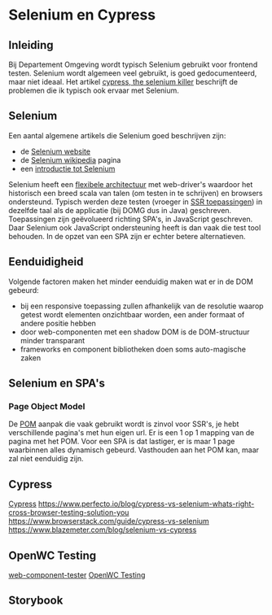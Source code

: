 
<Meta title="Richtlijnen/Testen/Selenium en Cypress"/>

# Selenium en Cypress

## Inleiding

Bij Departement Omgeving wordt typisch Selenium gebruikt voor frontend testen. Selenium wordt algemeen veel gebruikt,
is goed gedocumenteerd, maar niet ideaal. Het artikel
[cypress, the selenium killer](https://blog.logrocket.com/cypress-io-the-selenium-killer/) beschrijft de problemen die
ik typisch ook ervaar met Selenium.


## Selenium

Een aantal algemene artikels die Selenium goed beschrijven zijn:

- de [Selenium website](https://www.selenium.dev)
- de [Selenium wikipedia](https://en.wikipedia.org/wiki/Selenium_(software)) pagina
- een [introductie tot Selenium](https://www.guru99.com/introduction-to-selenium.html)

Selenium heeft een [flexibele architectuur](https://www.interviewbit.com/blog/selenium-architecture) met web-driver's
waardoor het historisch een breed scala van talen (om testen in te schrijven) en browsers ondersteund. Typisch werden
deze testen (vroeger in [SSR toepassingen](/docs/applicatief-testen-test-piramide-ssr-vs-spa--documentatie)) in dezelfde taal als de
applicatie (bij DOMG dus in Java) geschreven. Toepassingen zijn geëvolueerd richting SPA's, in JavaScript geschreven.
Daar Selenium ook JavaScript ondersteuning heeft is dan vaak die test tool behouden. In de opzet van een SPA zijn er
echter betere alternatieven.


## Eenduidigheid

Volgende factoren maken het minder eenduidig maken wat er in de DOM gebeurd:

- bij een responsive toepassing zullen afhankelijk van de resolutie waarop getest wordt elementen onzichtbaar worden,
  een ander formaat of andere positie hebben
- door web-componenten met een shadow DOM is de DOM-structuur minder transparant
- frameworks en component bibliotheken doen soms auto-magische zaken


## Selenium en SPA's

### Page Object Model

De [POM](https://www.selenium.dev/documentation/test_practices/encouraged/page_object_models/) aanpak die vaak
gebruikt wordt is zinvol voor SSR's, je hebt verschillende pagina's met hun eigen url. Er is een 1 op 1 mapping
van de pagina met het POM. Voor een SPA is dat lastiger, er is maar 1 page waarbinnen alles dynamisch gebeurd.
Vasthouden aan het POM kan, maar zal niet eenduidig zijn.


## Cypress

[Cypress](https://www.cypress.io/)
https://www.perfecto.io/blog/cypress-vs-selenium-whats-right-cross-browser-testing-solution-you
https://www.browserstack.com/guide/cypress-vs-selenium
https://www.blazemeter.com/blog/selenium-vs-cypress


## OpenWC Testing

[web-component-tester](https://www.npmjs.com/package/web-component-tester)
[OpenWC Testing](https://open-wc.org/docs/testing/testing-package/)


## Storybook
